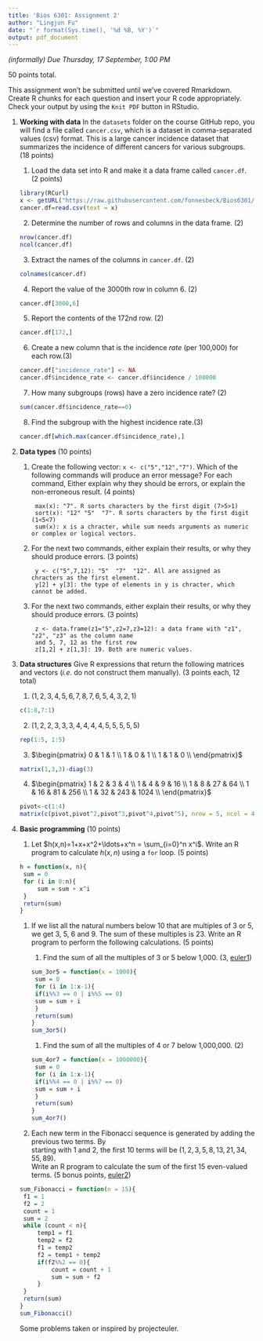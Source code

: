 ```yaml
---
title: 'Bios 6301: Assignment 2'
author: "Lingjun Fu"
date: "`r format(Sys.time(), '%d %B, %Y')`"
output: pdf_document
---
```


*(informally) Due Thursday, 17 September, 1:00 PM*

50 points total.

This assignment won't be submitted until we've covered Rmarkdown.
Create R chunks for each question and insert your R code appropriately.
Check your output by using the `Knit PDF` button in RStudio.

1. **Working with data** In the `datasets` folder on the course GitHub repo, you will find a file called `cancer.csv`, which is a dataset in comma-separated values (csv) format. This is a large cancer incidence dataset that summarizes the incidence of different cancers for various subgroups. (18 points)

    1. Load the data set into R and make it a data frame called `cancer.df`. (2 points)
```r
library(RCurl)
x <- getURL("https://raw.githubusercontent.com/fonnesbeck/Bios6301/master/datasets/cancer.csv")
cancer.df=read.csv(text = x)
```
    2. Determine the number of rows and columns in the data frame. (2)
```r
nrow(cancer.df)
ncol(cancer.df)
```
    3. Extract the names of the columns in `cancer.df`. (2)
```r
colnames(cancer.df)
```
    4. Report the value of the 3000th row in column 6. (2)
```r
cancer.df[3000,6]
```
    5. Report the contents of the 172nd row. (2)
```r
cancer.df[172,]
```
    6. Create a new column that is the incidence *rate* (per 100,000) for each row.(3)
```r
cancer.df["incidence_rate"] <- NA
cancer.df$incidence_rate <- cancer.df$incidence / 100000
```
    7. How many subgroups (rows) have a zero incidence rate? (2)
```r
sum(cancer.df$incidence_rate==0)
```
    8. Find the subgroup with the highest incidence rate.(3)
```r
cancer.df[which.max(cancer.df$incidence_rate),]
```
2. **Data types** (10 points)

    1. Create the following vector: `x <- c("5","12","7")`. Which of the following commands will produce an error message? For each command, Either explain why they should be errors, or explain the non-erroneous result. (4 points)

            max(x): "7". R sorts characters by the first digit (7>5>1)
            sort(x): "12" "5"  "7". R sorts characters by the first digit (1<5<7)
            sum(x): x is a chracter, while sum needs arguments as numeric or complex or logical vectors.

    2. For the next two commands, either explain their results, or why they should produce errors. (3 points)

            y <- c("5",7,12): "5"  "7"  "12". All are assigned as chracters as the first element.
            y[2] + y[3]: the type of elements in y is chracter, which cannot be added.

    3. For the next two commands, either explain their results, or why they should produce errors. (3 points)

            z <- data.frame(z1="5",z2=7,z3=12): a data frame with "z1", "z2", "z3" as the column name  
            and 5, 7, 12 as the first row
            z[1,2] + z[1,3]: 19. Both are numeric values.

3. **Data structures** Give R expressions that return the following matrices and vectors (*i.e.* do not construct them manually). (3 points each, 12 total)

    1. $(1,2,3,4,5,6,7,8,7,6,5,4,3,2,1)$
```r
c(1:8,7:1)
```    
    2. $(1,2,2,3,3,3,4,4,4,4,5,5,5,5,5)$
```r
rep(1:5, 1:5)
```  
    3. $\begin{pmatrix}
      0 & 1 & 1  \\
      1 & 0 & 1  \\
      1 & 1 & 0  \\
    \end{pmatrix}$
```r
matrix(1,3,3)-diag(3)
```
    4. $\begin{pmatrix}
      1 & 2 & 3 & 4 \\
      1 & 4 & 9 & 16 \\
      1 & 8 & 27 & 64  \\
      1 & 16 & 81 & 256 \\
      1 & 32 & 243 & 1024  \\
    \end{pmatrix}$
```r
pivot<-c(1:4)
matrix(c(pivot,pivot^2,pivot^3,pivot^4,pivot^5), nrow = 5, ncol = 4, byrow = T)
```
4. **Basic programming** (10 points)

    1. Let $h(x,n)=1+x+x^2+\ldots+x^n = \sum_{i=0}^n x^i$. Write an R program to calculate $h(x,n)$ using a `for` loop. (5 points)
```r
h = function(x, n){
    sum = 0
    for (i in 0:n){
        sum = sum + x^i
    }
    return(sum)
}
```
    1. If we list all the natural numbers below 10 that are multiples of 3 or 5, we get 3, 5, 6 and 9. The sum of these multiples is 23. Write an R program to perform the following calculations. (5 points)

        1. Find the sum of all the multiples of 3 or 5 below 1,000. (3, [euler1])
```r
sum_3or5 = function(x = 1000){
    sum = 0
    for (i in 1:x-1){
        if(i%%3 == 0 | i%%5 == 0)
        sum = sum + i
    }
    return(sum)
}
sum_3or5()
```

        1. Find the sum of all the multiples of 4 or 7 below 1,000,000. (2)
```r
sum_4or7 = function(x = 1000000){
    sum = 0
    for (i in 1:x-1){
        if(i%%4 == 0 | i%%7 == 0)
        sum = sum + i
    }
    return(sum)
}
sum_4or7()
```

    1. Each new term in the Fibonacci sequence is generated by adding the previous two terms. By  
    starting with 1 and 2, the first 10 terms will be $(1, 2, 3, 5, 8, 13, 21, 34, 55, 89)$.  
    Write an R program to calculate the sum of the first 15 even-valued terms. (5 bonus points, [euler2])
```r
sum_Fibonacci = function(n = 15){
    f1 = 1
    f2 = 2
    count = 1
    sum = 2
    while (count < n){
        temp1 = f1
        temp2 = f2
        f1 = temp2
        f2 = temp1 + temp2
        if(f2%%2 == 0){
            count = count + 1
            sum = sum + f2
        }
    }
    return(sum)
}
sum_Fibonacci()
```
Some problems taken or inspired by projecteuler.

[euler1]:https://projecteuler.net/problem=1
[euler2]: https://projecteuler.net/problem=2
